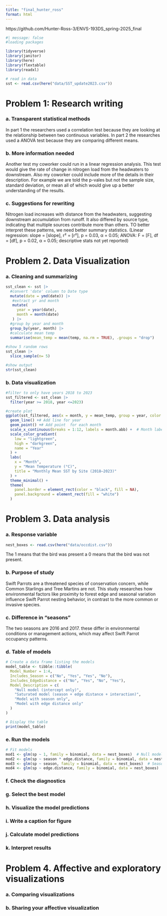 ```yaml
---
title: "final_hunter_ross"
format: html
---
```


https://github.com/Hunter-Ross-3/ENVS-193DS_spring-2025_final

```r
#| message: false
#loading packages

library(tidyverse)
library(janitor)
library(here)
library(flextable)
library(readxl)

# read in data
sst <- read.csv(here("data/SST_update2023.csv"))
```

# Problem 1: Research writing 

### a. Transparent statistical methods

In part 1 the researchers used a correlation test because they are looking at the relationship between two continuous variables. In part 2 the researches used a ANOVA test because they are comparing different means. 

### b. More information needed

Another test my coworker could run in a linear regression analysis. This test would give the rate of change in nitrogen load from the headwaters to downstream. Also my coworker could include more of the details in their description. For example we are told the p-vales but not the sample size, standard deviation, or mean all of which would give up a better understanding of the results.  

### c. Suggestions for rewriting

Nitrogen load increases with distance from the headwaters, suggesting downstream accumulation from runoff. It also differed by source type, indicating that multiple sources contribute more than others. TO better interpret these patterns, we need better summary statistics. (Linear regression: slope = [slope], r² = [r²], p = 0.03, α = 0.05; ANOVA: F = [F], df = [df], p = 0.02, α = 0.05; descriptive stats not yet reported)

# Problem 2. Data Visualization

### a. Cleaning and summarizing

```r

sst_clean <- sst |> 
  #convert 'date' column to Date type
  mutate(date = ymd(date)) |> 
   #extract yr and month
   mutate(
     year = year(date), 
     month = month(date)
   ) |> 
  #group by year and month
  group_by(year, month) |> 
  #calculate mean temp
  summarise(mean_temp = mean(temp, na.rm = TRUE), .groups = "drop") 
  
#show 5 random rows
sst_clean |> 
  slice_sample(n= 5)

#show output
str(sst_clean)

```


### b. Data visualization

```r

#filter to only have years 2018 to 2023
sst_filtered <- sst_clean |> 
  filter(year >= 2018, year <=2023)

#create plot
ggplot(sst_filtered, aes(x = month, y = mean_temp, group = year, color = year)) +
  geom_line() +# Add line for year
  geom_point() +# Add point  for each month
  scale_x_continuous(breaks = 1:12, labels = month.abb) +  # Month labels
  scale_color_gradient(
    low = "lightgreen", 
    high = "darkgreen", 
    name = "Year"
  ) +
  labs(
    x = "Month",
    y = "Mean Temperature (°C)",
    title = "Monthly Mean SST by Site (2018–2023)"
  ) +
  theme_minimal() +
  theme(
    panel.border = element_rect(color = "black", fill = NA), 
    panel.background = element_rect(fill = "white")
  )

```


# Problem 3. Data analysis

### a. Response variable

```r
nest_boxes <- read.csv(here("data/occdist.csv"))
```
The 1 means that the bird was present a 0 means that the bird was not present. 

### b. Purpose of study

Swift Parrots are a threatened species of conservation concern, while Common Starlings and Tree Martins are not. This study researches how environmental factors like proximity to forest edge and seasonal variation influence Swift Parrot nesting behavior, in contrast to the more common or invasive species. 

### c. Difference in "seasons"

The two seasons are 2016 and 2017. these differ in environmental conditions or management actions, which may affect Swift Parrot occupancy patterns. 

### d. Table of models

```r
# Create a data frame listing the models
model_table <- tibble::tibble(
  Model_Number = 1:4,
  Includes_Season = c("No", "Yes", "Yes", "No"),
  Includes_EdgeDistance = c("No", "Yes", "No", "Yes"),
  Model_Description = c(
    "Null model (intercept only)",
    "Saturated model (season + edge distance + interaction)",
    "Model with season only",
    "Model with edge distance only"
  )
)

# Display the table
print(model_table)
```

### e. Run the models


```r

# Fit models
mod1 <- glm(sp ~ 1, family = binomial, data = nest_boxes)  # Null model
mod2 <- glm(sp ~ season * edge.distance, family = binomial, data = nest_boxes)  # Saturated
mod3 <- glm(sp ~ season, family = binomial, data = nest_boxes)  # Season only
mod4 <- glm(sp ~ edge.distance, family = binomial, data = nest_boxes)  # Edge only
```

### f. Check the diagnostics



### g. Select the best model



### h. Visualize the model predictions



### i. Write a caption for figure



### j. Calculate model predictions



### k. Interpret results



# Problem 4. Affective and exploratory visualizations

### a. Comparing visualizations



### b. Sharing your affective visualization




















